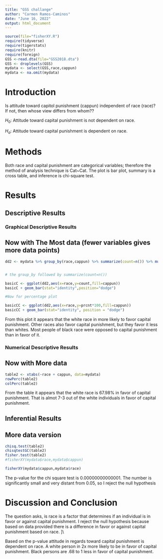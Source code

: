 ```yaml
---
title: "GSS challange"
author: "Carmen Ramos-Caminos"
date: "June 16, 2022"
output: html_document
---
```


```r
source(file="fisherXY.R")
require(tidyverse)
require(tigerstats)
require(knitr)
require(foreign)
GSS <-read.dta(file="GSS2018.dta")
GSS <- droplevels(GSS)
mydata <- select(GSS,race,cappun)
mydata <- na.omit(mydata)
```

# Introduction

<!--In this section you explain what you are trying to show.  Where did the data come from?  What is the research or other question you are trying to answer?.  If you skimp in this section expect to be marked down in your grade. Paint a picture of the project a couple of paragraphs is expected!-->

Is attitude toward capitol punishment (cappun) independent of race (race)?
If not, then whose view differs from whom??  

$H_0$: Attitude toward capital punishment is not dependent on race.

$H_a$: Attitude toward capital punishment is dependent on race.  

# Methods

<!--Decide on your methods:  use "variable analysis" or other appropriate descriptors.  Make sure to choose at least one graphical method and at least one numerical method. Discuss what data manipulations may be needed for example subsetting or other binning procedures and what sort of graphical displays and inferential tools will be used!-->

Both race and capital punishment are categorical variables; therefore the method of analysis technique is Cat~Cat. The plot is bar plot, summary is a cross table, and inference is chi-square test.   

# Results

<!--Divide this section into two sub-sections:  One for your descriptive  results and one for your inferential results.!-->

## Descriptive Results

### Graphical Descriptive Results

<!--Graphical results here.  Make sure to show your code.  Provide appropriate labels for axes, giving units if possible, and provide a good title for the graph, too.  Use the graphical results to describe the patterns if any that exist in the data as focused toward the research question. Bottom line is to explain the features of the graph that are relevant to conforming or departing to what is expected by your null hypothesis !-->



## Now with The Most data (fewer variables gives more data points)

```r
dd2 <- mydata %>% group_by(race,cappun) %>% summarize(count=n()) %>% mutate(prcnt=count/sum(count))


# the group_by followed by summarize(count=n())

basicC <- ggplot(dd2,aes(x=race,y=count,fill=cappun))
basicC + geom_bar(stat="identity",position="dodge")

#Now for percentage plot

basicCC <- ggplot(dd2,aes(x=race,y=prcnt*100,fill=cappun)) 
basicCC + geom_bar(stat="identity", position = "dodge")
```

From this plot it appears that the white race in more likely to favor capital punishment. Other races also favor capital punishment, but they favor it less than whites. Most people of black race were  opposed  to capital punishment than in favor of it. 


### Numerical Descriptive Results

<!--Numerical results go here. Use the numerical results to describe the patterns if any that exist in the data as focused toward the research question!-->  




## Now with More data

```r
table2 <- xtabs(~race + cappun, data=mydata)
rowPerc(table2)
colPerc(table2)
```
From the table it appears that the white race is 67.98% in favor of capital punishment. That is almot 7-3 out of the white individuals in favor of capital punishment.  

## Inferential Results

<!--State hypothesis clearly.  Make sure your discussion of the inferential test covers all the aspects that the test output produces, such as test statistic, p-value etc.  Make a decision about the null hypothesis, explain the assumptions on which the selected test/procedure was based, and why the chosen procedure satisfy the assumptions and is appropriate to answer the research question!-->




## More data version

```r
chisq.test(table2)
chisqtestGC(table2)
fisher.test(table2)
#fisherXY(mydata$race,mydata$cappun)
```

```r
fisherXY(mydata$cappun,mydata$race)
```

The p-value for the chi square test is 0.00000000000001. The number is significantly small and very distant from 0.05, so I reject the null hypothesis 

# Discussion and Conclusion

<!--Discussion and conclusion here.  If you found a relationship be sure to consider whether the relationship occurs because one of the variables causes the other, or whether they perhaps are related for some other reason.  Watch the chapter 6 videos from the George Town videos collection.!-->
The question asks, is race is a factor that determines if an individual is in favor or against capital punishment. I reject the null hypothesis because based on data provided there is a difference in favor or against capital punishment based on race.
]\\

Based on the p-value attitude in regards toward capital punishment is dependent on race. A white person in 2x more likely to be in favor of capital punishment. Black persons are .68 to 1  less in favor of capital punishment.